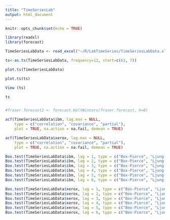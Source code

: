 ```yaml
---
title: "TimeSeriesLab"
output: html_document
---
```


```r
knitr::opts_chunk$set(echo = TRUE)
```


```r
library(readxl)
library(forecast)

TimeSeriesLabData <- read_excel("~/R/LabTimeSeries/TimeSeriesLabData.xlsx")

ts<-as.ts(TimeSeriesLabData, frequency=12, start=c(63, 7))

plot.ts(TimeSeriesLabData)

plot.ts(ts)

View (ts)

ts


#fraser.forecast2 <- forecast.HoltWinters(fraser.forecast, h=8)

acf(TimeSeriesLabData$ibm, lag.max = NULL,
    type = c("correlation", "covariance", "partial"),
    plot = TRUE, na.action = na.fail, demean = TRUE)

acf(TimeSeriesLabData$xerox, lag.max = NULL,
    type = c("correlation", "covariance", "partial"),
    plot = TRUE, na.action = na.fail, demean = TRUE)

Box.test(TimeSeriesLabData$ibm, lag = 1, type = c("Box-Pierce", "Ljung-Box"), fitdf = 0)
Box.test(TimeSeriesLabData$ibm, lag = 2, type = c("Box-Pierce", "Ljung-Box"), fitdf = 0)
Box.test(TimeSeriesLabData$ibm, lag = 3, type = c("Box-Pierce", "Ljung-Box"), fitdf = 0)
Box.test(TimeSeriesLabData$ibm, lag = 4, type = c("Box-Pierce", "Ljung-Box"), fitdf = 0)
Box.test(TimeSeriesLabData$ibm, lag = 5, type = c("Box-Pierce", "Ljung-Box"), fitdf = 0)
Box.test(TimeSeriesLabData$ibm, lag = 6, type = c("Box-Pierce", "Ljung-Box"), fitdf = 0)

Box.test(TimeSeriesLabData$xerox, lag = 1, type = c("Box-Pierce", "Ljung-Box"), fitdf = 0)
Box.test(TimeSeriesLabData$xerox, lag = 2, type = c("Box-Pierce", "Ljung-Box"), fitdf = 0)
Box.test(TimeSeriesLabData$xerox, lag = 3, type = c("Box-Pierce", "Ljung-Box"), fitdf = 0)
Box.test(TimeSeriesLabData$xerox, lag = 4, type = c("Box-Pierce", "Ljung-Box"), fitdf = 0)
Box.test(TimeSeriesLabData$xerox, lag = 5, type = c("Box-Pierce", "Ljung-Box"), fitdf = 0)
Box.test(TimeSeriesLabData$xerox, lag = 6, type = c("Box-Pierce", "Ljung-Box"), fitdf = 0)

```